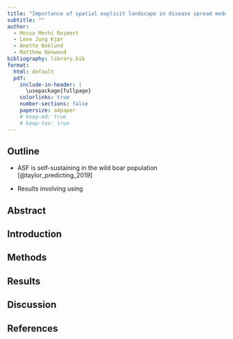 ```yaml
---
title: "Importance of spatial explicit landscape in disease spread models"
subtitle: ""
author:
  - Mossa Merhi Reimert
  - Lene Jung Kjær
  - Anette Boklund
  - Matthew Denwood
bibliography: library.bib
format:
  html: default
  pdf:
    include-in-header: |
      \usepackage{fullpage}
    colorlinks: true
    number-sections: false
    papersize: a4paper
    # keep-md: true
    # keep-tex: true
---
```


## Outline

* ASF is self-sustaining in the wild boar population [@taylor_predicting_2019]

* Results involving using


## Abstract

## Introduction

## Methods
## Results
## Discussion
## References

::: {#refs}
:::
